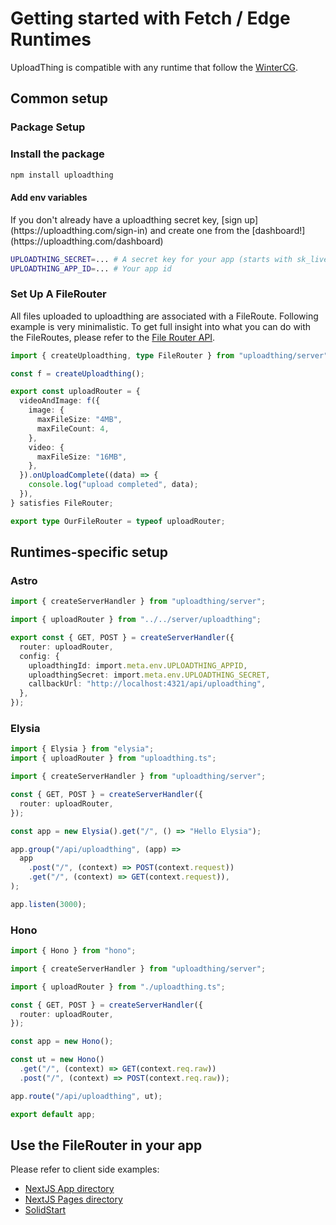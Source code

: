 
# Getting started with Fetch / Edge Runtimes

UploadThing is compatible with any runtime that follow the
[WinterCG](https://wintercg.org/).

## Common setup

### Package Setup

<Steps>

### Install the package


```sh npm2yarn
npm install uploadthing
```

#### Add env variables

<Callout>
  If you don't already have a uploadthing secret key, [sign
  up](https://uploadthing.com/sign-in) and create one from the
  [dashboard!](https://uploadthing.com/dashboard)
</Callout>

```bash copy
UPLOADTHING_SECRET=... # A secret key for your app (starts with sk_live_)
UPLOADTHING_APP_ID=... # Your app id
```

### Set Up A FileRouter

All files uploaded to uploadthing are associated with a FileRoute. Following
example is very minimalistic. To get full insight into what you can do with the
FileRoutes, please refer to the
[File Router API](/api-reference/server#file-routes).

```ts copy filename="uploadthing.ts"
import { createUploadthing, type FileRouter } from "uploadthing/server";

const f = createUploadthing();

export const uploadRouter = {
  videoAndImage: f({
    image: {
      maxFileSize: "4MB",
      maxFileCount: 4,
    },
    video: {
      maxFileSize: "16MB",
    },
  }).onUploadComplete((data) => {
    console.log("upload completed", data);
  }),
} satisfies FileRouter;

export type OurFileRouter = typeof uploadRouter;
```

</Steps>

## Runtimes-specific setup

### Astro

```ts filename="pages/api/uploadthing.ts"
import { createServerHandler } from "uploadthing/server";

import { uploadRouter } from "../../server/uploadthing";

export const { GET, POST } = createServerHandler({
  router: uploadRouter,
  config: {
    uploadthingId: import.meta.env.UPLOADTHING_APPID,
    uploadthingSecret: import.meta.env.UPLOADTHING_SECRET,
    callbackUrl: "http://localhost:4321/api/uploadthing",
  },
});
```

### Elysia

```ts filename="src/index.ts"
import { Elysia } from "elysia";
import { uploadRouter } from "uploadthing.ts";

import { createServerHandler } from "uploadthing/server";

const { GET, POST } = createServerHandler({
  router: uploadRouter,
});

const app = new Elysia().get("/", () => "Hello Elysia");

app.group("/api/uploadthing", (app) =>
  app
    .post("/", (context) => POST(context.request))
    .get("/", (context) => GET(context.request)),
);

app.listen(3000);
```

### Hono

```ts filename="src/index.ts"
import { Hono } from "hono";

import { createServerHandler } from "uploadthing/server";

import { uploadRouter } from "./uploadthing.ts";

const { GET, POST } = createServerHandler({
  router: uploadRouter,
});

const app = new Hono();

const ut = new Hono()
  .get("/", (context) => GET(context.req.raw))
  .post("/", (context) => POST(context.req.raw));

app.route("/api/uploadthing", ut);

export default app;
```

## Use the FileRouter in your app

Please refer to client side examples:

- [NextJS App directory](/getting-started/appdir#creating-the-uploadthing-components-optional)
- [NextJS Pages directory](/getting-started/pagedir#creating-the-uploadthing-components-optional)
- [SolidStart](/solid#use-the-filerouter-in-your-app-1)
